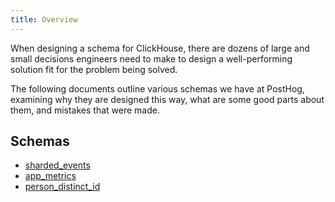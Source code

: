 ```yaml
---
title: Overview
---
```


When designing a schema for ClickHouse, there are dozens of large and small decisions engineers need to make
to design a well-performing solution fit for the problem being solved.

The following documents outline various schemas we have at PostHog, examining why they are designed this way,
what are some good parts about them, and mistakes that were made.

## Schemas
- [sharded_events](/handbook/engineering/clickhouse/schema/sharded-events)
- [app_metrics](/handbook/engineering/clickhouse/schema/app-metrics)
- [person_distinct_id](/handbook/engineering/clickhouse/schema/person-distinct-id)